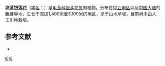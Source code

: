 {{Speciesbox 
| taxon = Anemone gortschakovii
| authority = Kar. et Kir.
}}

'''块茎银莲花'''（[[学名|学名]]：{{lang|la|''Anemone gortschakovii''}}）是[[毛茛科|毛茛科]][[银莲花属|银莲花属]]的植物。分布在[[中亚地区|中亚地区]]以及[[中国大陆|中国大陆]]的[[新疆|新疆]]等地，生长于海拔1,400米至3,100米的地区，见于山地草坡，目前尚未由人工引种栽培。

== 参考文献 ==
<div class="references-small">
* {{cite web| url =http://www.bioinfo.cn/db05/KmzwSpecies.php?action=view&id=18234| title =块茎银莲花| work =《中国高等植物数据库全库》| publisher =中国科学院微生物研究所| author =昆明植物研究所| accessdate =2009-02-25| deadurl =yes| archiveurl =https://web.archive.org/web/20160305011403/http://www.bioinfo.cn/db05/KmzwSpecies.php?action=view&id=18234| archivedate =2016-03-05}}
</div>
{{Taxonbar}}

[[Category:银莲花属|K]]
[[Category:新疆植物|K]]